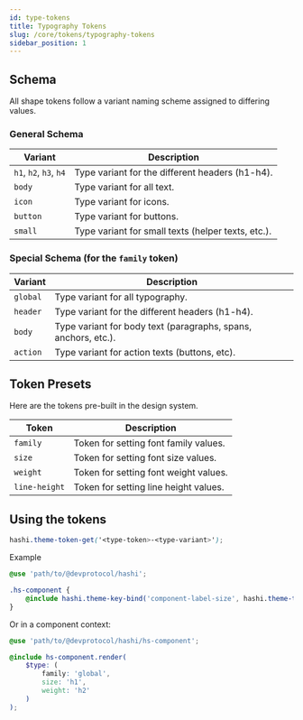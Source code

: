 ```yaml
---
id: type-tokens
title: Typography Tokens
slug: /core/tokens/typography-tokens
sidebar_position: 1
---
```


## Schema
All shape tokens follow a variant naming scheme assigned to differing values.

### General Schema
| Variant | Description |
|---|---|
| `h1`, `h2`, `h3`, `h4` | Type variant for the different headers (h1-h4). |
| `body` | Type variant for all text. |
| `icon` | Type variant for icons. |
| `button` | Type variant for buttons. |
| `small` | Type variant for small texts (helper texts, etc.). |

### Special Schema (for the `family` token)
| Variant | Description |
|---|---|
| `global` | Type variant for all typography. |
| `header` | Type variant for the different headers (h1-h4). |
| `body` | Type variant for body text (paragraphs, spans, anchors, etc.). |
| `action` | Type variant for action texts (buttons, etc). |

## Token Presets
Here are the tokens pre-built in the design system.

| Token | Description |
|---|---|
| `family` | Token for setting font family values. |
| `size` | Token for setting font size values. |
| `weight` | Token for setting font weight values. |
| `line-height` | Token for setting line height values. |

## Using the tokens
```scss
hashi.theme-token-get('<type-token>-<type-variant>');
```
Example
```scss
@use 'path/to/@devprotocol/hashi';

.hs-component {
    @include hashi.theme-key-bind('component-label-size', hashi.theme-token-get('size-h1'));
}
```
Or in a component context:
```scss
@use 'path/to/@devprotocol/hashi/hs-component';

@include hs-component.render(
    $type: (
        family: 'global',
        size: 'h1',
        weight: 'h2'
    )
);
```
